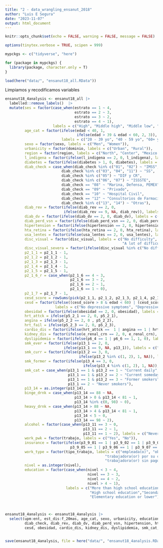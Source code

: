 ```yaml
---
title: "2 - data_wrangling_ensanut_2018"
author: "Luis E Segura"
date: "2023-11-07"
output: html_document
---
```


```r
knitr::opts_chunk$set(echo = FALSE, warning = FALSE, message = FALSE)

options(tinytex.verbose = TRUE, scipen = 999)

mypckgs <- c("tidyverse", "here")

for (package in mypckgs) {
  library(package, character.only = T)
}

load(here("data/", "ensanut18_all.RData"))
```

Limpiamos y recodificamos variables

```r
ensanut18_4analysis <- ensanut18_all |>
  labelled::remove_labels()  |>
  mutate(ses = factor(case_when(estrato == 1 ~ 4, 
                                estrato == 2 ~ 3, 
                                estrato == 3 ~ 2, 
                                estrato == 4 ~ 1), 
                      labels = c("High", "Middle high", "Middle low", "Low")), 
         age_cat = factor(ifelse(edad < 40, 1, 
                                 ifelse(edad > 39 & edad < 60, 2, 3)), 
                          labels = c("20 - 39 yo", "40 - 59 yo", "60+ yo")), 
         sexo = factor(sexo, labels = c("Men", "Women")), 
         urbanicity = factor(dominio, labels = c("Urban", "Rural")),  
         region = factor(region, labels = c("North", "Center", "Mexico City", "South")), 
         l_indigena = factor(ifelse(l_indigena == 2, 0, l_indigena), labels = c("No", "Yes")), 
         diabetes = factor(ifelse(diabetes > 1, 0, diabetes), labels = c("No", "Yes")),
         diab_check = case_when(diab_check %in% c("01", "02") ~ "IMSS", 
                          diab_check %in% c("03", "04", "11") ~ "SS",
                          diab_check %in% c("05") ~ "DIF y CR",
                          diab_check %in% c("06", "07") ~ "ISSSTE",
                          diab_check == "08" ~ "Marina, Defensa, PEMEX",
                          diab_check == "09" ~ "Privado",
                          diab_check == "10" ~ "Hospital Civil",
                          diab_check == "12" ~ "Consultorios de Farmacias",
                          diab_check %in% c("13", "14") ~ "Otras"),
         diab_rev = factor(ifelse(diab_rev == 2, 0, 
                           ifelse(diab_rev == 9, NA, diab_rev)), labels = c("No", "Yes")), 
         diab_dv = factor(ifelse(diab_dv == 2, 0, diab_dv), labels = c("No", "Yes")),
         diab_perd_vsn = factor(ifelse(diab_perd_vsn == 2, 0, diab_perd_vsn), labels = c("No", "Yes")),
         hipertension = factor(ifelse(hipertension == 2, 0, hipertension), labels = c("No", "Yes")),
         hta_retina = factor(ifelse(hta_retina == 2, 0, hta_retina), labels = c("No", "Yes")),
         usa_lentes = factor(ifelse(usa_lentes == 2, 0, usa_lentes), labels = c("No", "Yes")),
         disc_visual = factor(disc_visual, labels = c("No difficulty", "Some difficulty", 
                                                      "A lot of difficulty", "Cannot see at all")),
         disc_visual_severa = factor(ifelse(disc_visual %in% c("No difficulty", "Some difficulty"), 1, 0), labels = c("No", "Yes")),
         p2_1_1 = p2_1_1 - 1, 
         p2_1_2 = p2_1_2 - 1, 
         p2_1_3 = p2_1_3 - 1, 
         p2_1_4 = p2_1_4 - 1, 
         p2_1_5 = p2_1_5 - 1, 
         p2_1_6_r = case_when(p2_1_6 == 4 ~ 3, 
                              p2_1_6 == 3 ~ 2, 
                              p2_1_6 == 2 ~ 1, 
                              p2_1_6 == 1 ~ 0), 
         p2_1_7 = p2_1_7 - 1, 
         cesd_score = rowSums(pick(p2_1_1, p2_1_2, p2_1_3, p2_1_4, p2_1_5, p2_1_6_r, p2_1_7)), 
         cesd = factor(ifelse((cesd_score > 8 & edad < 60) | (cesd_score > 4 & edad > 59), 1, 0), 
                       labels = c("No depressive symptoms", "Depressive symptoms")),
         obesidad = factor(ifelse(obesidad == 2, 0, obesidad), labels = c("No", "Yes")),
         hrt_attck = ifelse(p5_2_1 == 2, 0, p5_2_1),
         angina = ifelse(p5_2_2 == 2, 0 , p5_2_2),
         hrt_fail = ifelse(p5_2_3 == 2, 0, p5_2_3),
         cardio_dis = factor(ifelse(hrt_attck ==  1 | angina == 1 | hrt_fail == 1, 1, 0), labels = c("No CVD", "Yes CVD")),
         kidney_dis = factor(ifelse(e_renal_crn == 2, 0, e_renal_crn), labels = c("No", "Yes")),
         dyslipidemia = factor(ifelse(p6_4 == 1 | p6_6 == 1, 1, 0), labels = c("No", "Yes")),
         smk_ever = factor(ifelse(p13_1 == 2, 0, 
                           ifelse(p13_1 == 9, NA, p13_1)), labels = c("No", "Yes")),
         smk_curr = factor(ifelse(p13_2 == 3, 0, 
                                  ifelse(p13_2 %in% c(1, 2), 1, NA)), labels = c("No", "Yes")), 
         smk_former = factor(ifelse(p13_4 == 3, 0, 
                                    ifelse(p13_4 %in% c(1, 2), 1, NA)), labels = c("No", "Yes")),
         smk_cat = case_when(p13_1 == 1 & p13_2 == 1 ~ "Current daily", 
                             p13_1 == 1 & p13_2 == 2 ~ "Current somedays", 
                             p13_1 == 1 & p13_2 == 3 ~ "Former smokers", 
                             p13_1 == 2 ~ "Never smokers"), 
         p13_14 = as.integer(p13_14), 
         binge_drnk = case_when(p13_14 == 88 ~ NA,
                                p13_14 > 0 & p13_14 < 81 ~ 1, 
                                p13_14 %in% c(0, 98) ~ 0), 
         heavy_drnk = case_when(p13_14 > 88 ~ NA,
                                p13_14 > 4 & p13_14 < 81 ~ 1, 
                                p13_14 < 5 ~ 0, 
                                p13_14 == 98 ~ 2), 
         alcohol = factor(case_when(p13_11 == 3 ~ 0,
                                    p13_11 == 2 ~ 1, 
                                    p13_11 == 1 ~ 2), labels = c("Never", "No", "Yes")), 
         work_pwk = factor(trabajo, labels = c("Yes", "No")), 
         insurance = factor(ifelse(p3_9_01 == 1 | p3_9_02 == 1 | p3_9_03 == 1 | p3_9_04 == 1 |
                              p3_9_05 == 1 | p3_9_06 == 1 | p3_9_07 == 1 | p3_9_08 == 1, 1, 0), labels = c("No insurance", "Insurance")), 
         work_type = factor(tipo_trabajo, labels = c("empleada(o)", "obrera(o)", "jornalera(o) o peona(ón)", 
                                              "trabajadora(or) por su cuenta", "patrona(ón) o empleadora(or)", 
                                              "trabajadora(or) sin pago", "otro")), 
         nivel = as.integer(nivel),
         education = factor(case_when(nivel < 3 ~ 4, 
                                      nivel == 3 ~ 3, 
                                      nivel == 4 ~ 2, 
                                      nivel > 4 ~ 1), 
                            labels = c("More than high school education", 
                                       "High school education","Secondary school", 
                                       "Elementary education or lower"))) 



ensanut18_4analysis <- ensanut18_4analysis |>
  select(upm:ent, est_dis:f_20mas, age_cat, sexo, urbanicity, education, ses, insurance, l_indigena, work_pwk, work_type, diabetes, 
         diab_check, diab_rev, diab_dv, diab_perd_vsn, hipertension, hta_retina, usa_lentes, disc_visual, disc_visual_severa, cesd_score, 
         cesd, obesidad, cardio_dis, kidney_dis, dyslipidemia, smk_cat, alcohol, binge_drnk)


save(ensanut18_4analysis, file = here("data/", "ensanut18_4analysis.RData"))
```

